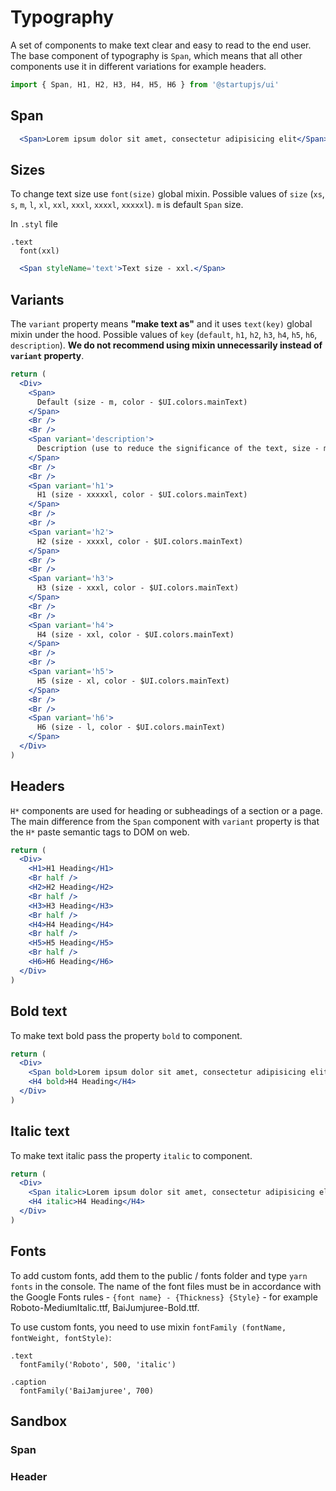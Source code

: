 
# Typography

A set of components to make text clear and easy to read to the end user. The base component of typography is `Span`, which means that all other components use it in different variations for example headers.

```jsx
import { Span, H1, H2, H3, H4, H5, H6 } from '@startupjs/ui'
```

## Span

```jsx example
  <Span>Lorem ipsum dolor sit amet, consectetur adipisicing elit</Span>
```

## Sizes

To change text size use `font(size)` global mixin. Possible values of `size` (`xs`, `s`, `m`, `l`, `xl`, `xxl`, `xxxl`, `xxxxl`, `xxxxxl`). `m` is default `Span` size.

In `.styl` file
```stylus
.text
  font(xxl)
```

```jsx example
  <Span styleName='text'>Text size - xxl.</Span>
```

## Variants

The `variant` property means **"make text as"** and it uses `text(key)` global mixin under the hood. Possible values of `key` (`default`, `h1`, `h2`, `h3`, `h4`, `h5`, `h6`, `description`). **We do not recommend using mixin unnecessarily instead of `variant` property**.

```jsx example
return (
  <Div>
    <Span>
      Default (size - m, color - $UI.colors.mainText)
    </Span>
    <Br />
    <Br />
    <Span variant='description'>
      Description (use to reduce the significance of the text, size - m, color - $UI.colors.secondaryText)
    </Span>
    <Br />
    <Br />
    <Span variant='h1'>
      H1 (size - xxxxxl, color - $UI.colors.mainText)
    </Span>
    <Br />
    <Br />
    <Span variant='h2'>
      H2 (size - xxxxl, color - $UI.colors.mainText)
    </Span>
    <Br />
    <Br />
    <Span variant='h3'>
      H3 (size - xxxl, color - $UI.colors.mainText)
    </Span>
    <Br />
    <Br />
    <Span variant='h4'>
      H4 (size - xxl, color - $UI.colors.mainText)
    </Span>
    <Br />
    <Br />
    <Span variant='h5'>
      H5 (size - xl, color - $UI.colors.mainText)
    </Span>
    <Br />
    <Br />
    <Span variant='h6'>
      H6 (size - l, color - $UI.colors.mainText)
    </Span>
  </Div>
)
```

## Headers

`H*` components are used for heading or subheadings of a section or a page. The main difference from the `Span` component with `variant` property is that the `H*` paste semantic tags to DOM on web.

```jsx example
return (
  <Div>
    <H1>H1 Heading</H1>
    <Br half />
    <H2>H2 Heading</H2>
    <Br half />
    <H3>H3 Heading</H3>
    <Br half />
    <H4>H4 Heading</H4>
    <Br half />
    <H5>H5 Heading</H5>
    <Br half />
    <H6>H6 Heading</H6>
  </Div>
)
```

## Bold text

To make text bold pass the property `bold` to component.

```jsx example
return (
  <Div>
    <Span bold>Lorem ipsum dolor sit amet, consectetur adipisicing elit.</Span>
    <H4 bold>H4 Heading</H4>
  </Div>
)
```

## Italic text

To make text italic pass the property `italic` to component.

```jsx example
return (
  <Div>
    <Span italic>Lorem ipsum dolor sit amet, consectetur adipisicing elit.</Span>
    <H4 italic>H4 Heading</H4>
  </Div>
)
```

## Fonts

To add custom fonts, add them to the public / fonts folder and type `yarn fonts` in the console. The name of the font files must be in accordance with the Google Fonts rules - `{font name} - {Thickness} {Style}` - for example Roboto-MediumItalic.ttf, BaiJumjuree-Bold.ttf.

To use custom fonts, you need to use mixin `fontFamily (fontName, fontWeight, fontStyle)`:

```stylus
.text
  fontFamily('Roboto', 500, 'italic')
  
.caption
  fontFamily('BaiJamjuree', 700)
```

## Sandbox

### Span

<Sandbox Component={Span} />

### Header

<Sandbox Component={H1} />
